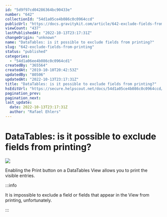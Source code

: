 ```yaml
---
id: "5d9f97cd04286364bc90433e"
number: "642"
collectionId: "54d1a05ce4b086c0c0964ccd"
publicUrl: "https://docs.gravitykit.com/article/642-exclude-fields-from-printing"
viewCount: "437"
lastPublishedAt: "2022-10-13T23:17:31Z"
changeOrigin: "unknown"
name: "DataTables: is it possible to exclude fields from printing?"
slug: "642-exclude-fields-from-printing"
status: "published"
categories: 
  - "54d1a06ee4b086c0c0964cd1"
createdBy: "365564"
createdAt: "2019-10-10T20:42:53Z"
updatedBy: "80506"
updatedAt: "2022-10-13T23:17:31Z"
title: "DataTables: is it possible to exclude fields from printing?"
hsEditUrl: "https://secure.helpscout.net/docs/54d1a05ce4b086c0c0964ccd/article/5d9f97cd04286364bc90433e"
pagination_prev: 
pagination_next: 
last_update:
  date: 2022-10-13T23:17:31Z
  author: "Rafael Ehlers"
---
```


# DataTables: is it possible to exclude fields from printing?

![](https://s3.amazonaws.com/helpscout.net/docs/assets/54c58489e4b051242988532c/images/5d9f97ef04286364bc904341/file-LPs4DN21iy.png)

Enabling the Print button on a DataTables View allows you to print the visible entries.


:::info

It is impossible to exclude a field or fields that appear in the View from printing, unfortunately.

:::

 